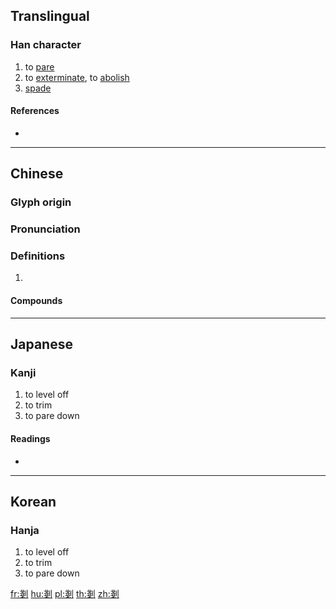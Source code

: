 {{character info/new}}
{{also|刬}}
==Translingual==

===Han character===
{{Han char|rn=18|rad=刀|as=08|sn=10|four=|canj=IILN|ids=⿰戔刂}}

# to [[pare]]
# to [[exterminate]], to [[abolish]]
# [[spade]]

====References====
* {{Han ref|kx=0141.050|dkj=02036|dj=0320.120|hdz=10343.190|uh=5257|ud=21079}}

----

==Chinese==
{{zh-forms|s=刬}}

===Glyph origin===
{{Han etym}}

===Pronunciation===
{{zh-pron
|m=chǎn
|c=caan2
|mc=y
|oc=y
|cat=
}}

===Definitions===
{{zh-hanzi}}

# {{zh-alt-form|剷}} {{attention|zh|if it's an alt form, why does it have compounds}}

====Compounds====
{{zh-der|一剗|剗刷|剗削|剗卻|剗地|剗子箭|剗惡除奸|剗新|剗滅|剗草除根|剗著|剗襪|剗跡|剗除|剗革|剗馬}}

----

==Japanese==

===Kanji===
{{ja-kanji|grade=|rs=刀08}}

# to level off
# to trim
# to pare down

====Readings====
* {{ja-readings|on=[[さん]] (san), [[せん]] (sen)|kun=[[けずる]] (kezuru), [[たいらにする]] (tairanisuru)}}

----

==Korean==

===Hanja===
{{ko-hanja|hangeul=잔|rv=jan|mr=chan}}

# to level off
# to trim
# to pare down

[[fr:剗]]
[[hu:剗]]
[[pl:剗]]
[[th:剗]]
[[zh:剗]]